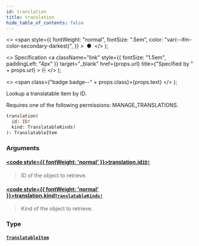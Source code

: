 ```yaml
---
id: translation
title: translation
hide_table_of_contents: false
---
```


  <>
    <span
      style={{
        fontWeight: "normal",
        fontSize: ".5em",
        color: "var(--ifm-color-secondary-darkest)",
      }}
    >
      &nbsp;●&nbsp;
    </span>
  </>
);

  <>
    Specification
    <a
      className="link"
      style={{ fontSize: "1.5em", paddingLeft: "4px" }}
      target="\_blank"
      href={props.url}
      title={"Specified by " + props.url}
    >
      ⎘
    </a>
  </>
);

  <>
    <span class={"badge badge--" + props.class}>{props.text}</span>
  </>
);

Lookup a translatable item by ID.

Requires one of the following permissions: MANAGE_TRANSLATIONS.

```graphql
translation(
  id: ID!
  kind: TranslatableKinds!
): TranslatableItem
```

### Arguments

#### [<code style={{ fontWeight: 'normal' }}>translation.<b>id</b></code>](#)<Bullet />[`ID!`](../../api-reference/scalars/id) <Badge class="secondary" text="non-null"/> <Badge class="secondary" text="scalar"/>

> ID of the object to retrieve.

#### [<code style={{ fontWeight: 'normal' }}>translation.<b>kind</b></code>](#)<Bullet />[`TranslatableKinds!`](../../api-reference/enums/translatable-kinds) <Badge class="secondary" text="non-null"/> <Badge class="secondary" text="enum"/>

> Kind of the object to retrieve.

### Type

#### [`TranslatableItem`](../../api-reference/unions/translatable-item) <Badge class="secondary" text="union"/>

>
